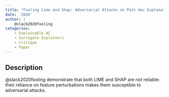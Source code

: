 ```yaml
---
title: "Fooling Lime and Shap: Adversarial Attacks on Post Hoc Explanation Methods."
date: '2020'
author: |
    @slack2020fooling
categories:
    - Explainable AI
    - Surrogate Explainers
    - Critique
    - Paper
---
```


## Description

@slack2020fooling demonstrate that both LIME and SHAP are not reliable: their reliance on feature perturbations makes them susceptible to adversarial attacks.